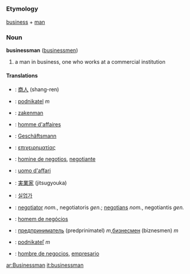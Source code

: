 =={{en}}==
===Etymology===
[[business]] + [[man]]

=== Noun ===
'''businessman''' ([[businessmen]])

# a man in business, one who works at a commercial institution

==== Translations ====
*{{zh}}: [[商人]] (shang-ren)
*{{cs}}: [[podnikatel]]  ''m''
*{{nl}}: [[zakenman]]
*{{fr}}: [[homme d'affaires]]
*{{de}}: [[Geschäftsmann]]
*{{el}}: [[επιχειρηματίας]]
*{{ia}}: [[homine de negotios]], [[negotiante]]
*{{it}}: [[uomo d'affari]]
*{{ja}}: [[実業家]] (jitsugyouka)
*{{ko}}: [[실업가]]
*{{la}}: [[negotiator]] ''nom.'', negotiatoris ''gen.''; [[negotians]] ''nom.'', negotiantis ''gen.''
*{{pt}}: [[homem de negócios]]
*{{ru}}: [[предприниматель]] (predprinimatel) ''m'',[[бизнесмен]] (biznesmen) ''m''
*{{sk}}: [[podnikateľ]]  ''m'' 
*{{es}}: [[hombre de negocios]], [[empresario]]

[[ar:Businessman]]
[[it:businessman]]